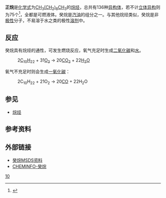 {{Chembox
|   Reference = <ref>{{ICSC|0428|04}}</ref>
|   Name = 正癸烷
|   ImageFile1 = Decane-2D-Skeletal.svg
|   ImageSize1 = 200px
|   ImageFile2 = Decane-3D-balls.png
|   ImageSize3 = 200px
|   ImageName = Decane
| Section1 = {{Chembox Identifiers
| CASNo = 124-18-5
| CASNo_Ref = {{cascite|correct|CAS}}
|  SMILES  =  CCCCCCCCCC
|  PubChem  =  15600
|  ChemSpiderID  =  14840
|  ChemSpiderID_Ref  = {{chemspidercite|correct|chemspider}}|  EINECS  =  204-686-4
|  UNNumber  =  2247
|  DrugBank  =  DB02826
|  DrugBank_Ref  = {{drugbankcite|correct|drugbank}}|  MeSHName  =  decane
|  ChEBI  =  41808
|  ChEBI_Ref  = {{ebicite|correct|EBI}}|  ChEMBL  =  134537
|  ChEMBL_Ref  = {{ebicite|correct|EBI}}|  RTECS  =  HD6550000
|  Beilstein  =  1696981
|  StdInChI  =  1S/C10H22/c1-3-5-7-9-10-8-6-4-2/h3-10H2,1-2H3
|  StdInChI_Ref  = {{stdinchicite|correct|chemspider}}|  StdInChIKey  =  DIOQZVSQGTUSAI-UHFFFAOYSA-N
|  StdInChIKey_Ref  = {{stdinchicite|correct|chemspider}}
}}
| Section2 = {{Chembox Properties
|   Formula = C<sub>10</sub>H<sub>22</sub>
|   MolarMass = 142.29 
|   Appearance = 无色液体
|   Density = 0.73 
|   Solubility = 不混溶
|   MeltingPt = −27.9 °C (245.25 K)
|   BoilingPt = 174.1 °C (446.9 K)
|   Viscosity = 0.92 [[泊_(单位)|cP]] at 20 °C
  }}
| Section7 = {{Chembox Hazards
|   EUClass = 未列明
  }}
}}

'''正{{Ruby|癸|-{zh-cn:guǐ; zh-tw:ㄍㄨㄟˇ}-}}烷'''是[[化学式|化学式]]为[[C10H22|CH<sub>3</sub>(CH<sub>2</sub>)<sub>8</sub>CH<sub>3</sub>]]的[[烷烃|烷烃]]，总共有136种[[异构体|异构体]]，若不计[[立体异构|立体异构]]则为75个<ref>{{Cite web |url=http://www.3rd1000.com/chem301/decane.htm |title=癸烷的75个异构体 |access-date=2008-04-12 |archive-date=2021-04-21 |archive-url=https://web.archive.org/web/20210421120125/http://www.3rd1000.com/chem301/decane.htm |dead-url=no }}</ref>，全都是可燃液体。癸烷是[[汽油|汽油]]的组分之一。与其他烷烃类似，癸烷是非[[极性|极性]]分子，不易溶于水之类的极性[[溶剂|溶剂]]中。

==反应==
癸烷具有烷烃的通性，可发生燃烧反应，氧气充足时生成[[二氧化碳|二氧化碳]]和[[水分子|水]]。

:2[[碳|C]]<sub>10</sub>[[氢|H]]<sub>22</sub> + 31[[氧|O<sub>2</sub>]] → 20[[二氧化碳|CO<sub>2</sub>]] + 22[[水分子|H<sub>2</sub>O]]  

氧气不充足时则会生成[[一氧化碳|一氧化碳]]：

:2C<sub>10</sub>H<sub>22</sub> + 21O<sub>2</sub> → 20[[一氧化碳|CO]] + 22H<sub>2</sub>O

==参见==
* [[烷烃|烷烃]]

==参考资料==
<references/>

==外部链接==
* [http://physchem.ox.ac.uk/MSDS/DE/decane.html 癸烷MSDS资料] {{Wayback|url=http://physchem.ox.ac.uk/MSDS/DE/decane.html |date=20070825070644 }}
* [http://www.intox.org/databank/documents/chemical/decane/cie252.htm CHEMINFO-癸烷] {{Wayback|url=http://www.intox.org/databank/documents/chemical/decane/cie252.htm |date=20061105223535 }}

{{烷烃}}

[[Category:烷烃|10]]


{{Hydrocarbon-stub}}
